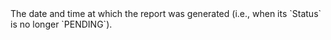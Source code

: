   
<ParamField body="ReportDate" type="Unix timestamp">     
The date and time at which the report was generated (i.e., when its `Status` is no longer `PENDING`).  
</ParamField>
